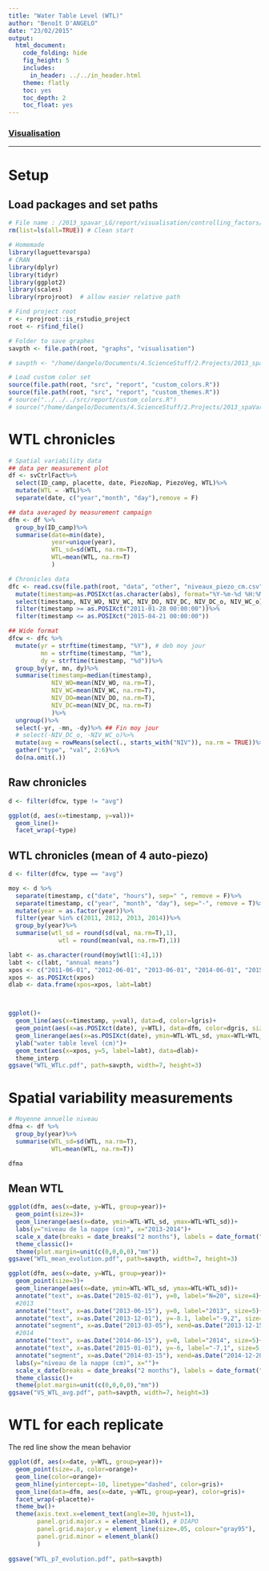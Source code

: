 ```yaml
---
title: "Water Table Level (WTL)"
author: "Benoît D'ANGELO"
date: "23/02/2015"
output:
  html_document:
    code_folding: hide
    fig_height: 5
    includes:
      in_header: ../../in_header.html
    theme: flatly
    toc: yes
    toc_depth: 2
    toc_float: yes
---
```

### <a href="../vis_toc.html"> Visualisation </a>

***

# Setup

## Load packages and set paths

```r
# File name : /2013_spavar_LG/report/visualisation/controlling_factors/wtl.Rmd
rm(list=ls(all=TRUE)) # Clean start

# Homemade 
library(laguettevarspa)
# CRAN
library(dplyr)
library(tidyr)
library(ggplot2)
library(scales)
library(rprojroot)  # allow easier relative path

# Find project root
r <- rprojroot::is_rstudio_project
root <- r$find_file()

# Folder to save graphes
savpth <- file.path(root, "graphs", "visualisation")

# savpth <- "/home/dangelo/Documents/4.ScienceStuff/2.Projects/2013_spaVar_LG/graphs/visualisation"

# Load custom color set
source(file.path(root, "src", "report", "custom_colors.R"))
source(file.path(root, "src", "report", "custom_themes.R"))
# source("../../../src/report/custom_colors.R")
# source("/home/dangelo/Documents/4.ScienceStuff/2.Projects/2013_spaVar_LG/src/report/custom_colors.R")
```

# WTL chronicles {.tabset}

```r
# Spatial variability data
## data per measurement plot
df <- svCtrlFact%>%
  select(ID_camp, placette, date, PiezoNap, PiezoVeg, WTL)%>%
  mutate(WTL = -WTL)%>%
  separate(date, c("year","month", "day"),remove = F)

## data averaged by measurement campaign
dfm <- df %>%
  group_by(ID_camp)%>%
  summarise(date=min(date),
            year=unique(year),
            WTL_sd=sd(WTL, na.rm=T),
            WTL=mean(WTL, na.rm=T)
            )

# Chronicles data
dfc <- read.csv(file.path(root, "data", "other", "niveaux_piezo_cm.csv"))%>%
  mutate(timestamp=as.POSIXct(as.character(abs), format="%Y-%m-%d %H:%M:%S"))%>%
  select(timestamp, NIV_WO, NIV_WC, NIV_DO, NIV_DC, NIV_DC_o, NIV_WC_o)%>%
  filter(timestamp >= as.POSIXct("2011-01-28 00:00:00"))%>%
  filter(timestamp <= as.POSIXct("2015-04-21 00:00:00"))

## Wide format
dfcw <- dfc %>%
  mutate(yr = strftime(timestamp, "%Y"), # deb moy jour
         mn = strftime(timestamp, "%m"),
         dy = strftime(timestamp, "%d"))%>%
  group_by(yr, mn, dy)%>%
  summarise(timestamp=median(timestamp),
            NIV_WO=mean(NIV_WO, na.rm=T),
            NIV_WC=mean(NIV_WC, na.rm=T),
            NIV_DO=mean(NIV_DO, na.rm=T),
            NIV_DC=mean(NIV_DC, na.rm=T)
            )%>%
  ungroup()%>%
  select(-yr, -mn, -dy)%>% ## Fin moy jour
  # select(-NIV_DC_o, -NIV_WC_o)%>%
  mutate(avg = rowMeans(select(., starts_with("NIV")), na.rm = TRUE))%>%
  gather("type", "val", 2:6)%>%
  do(na.omit(.))
```

## Raw chronicles

```r
d <- filter(dfcw, type != "avg")

ggplot(d, aes(x=timestamp, y=val))+
  geom_line()+
  facet_wrap(~type)

```

## WTL chronicles (mean of 4 auto-piezo)

```r
d <- filter(dfcw, type == "avg")

moy <- d %>%
  separate(timestamp, c("date", "hours"), sep=" ", remove = F)%>%
  separate(timestamp, c("year", "month", "day"), sep="-", remove = T)%>%
  mutate(year = as.factor(year))%>%
  filter(year %in% c(2011, 2012, 2013, 2014))%>%
  group_by(year)%>%
  summarise(wtl_sd = round(sd(val, na.rm=T),1),
              wtl = round(mean(val, na.rm=T),1))

labt <- as.character(round(moy$wtl[1:4],1))
labt <- c(labt, "annual means")
xpos <- c("2011-06-01", "2012-06-01", "2013-06-01", "2014-06-01", "2015-01-01")
xpos <- as.POSIXct(xpos)
dlab <- data.frame(xpos=xpos, labt=labt)



ggplot()+
  geom_line(aes(x=timestamp, y=val), data=d, color=lgris)+
  geom_point(aes(x=as.POSIXct(date), y=WTL), data=dfm, color=dgris, size=2)+
  geom_linerange(aes(x=as.POSIXct(date), ymin=WTL-WTL_sd, ymax=WTL+WTL_sd), data=dfm, color=dgris)+
  ylab("water table level (cm)")+
  geom_text(aes(x=xpos, y=5, label=labt), data=dlab)+
  theme_interp
ggsave("WTL_WTLc.pdf", path=savpth, width=7, height=3)

```

# Spatial variability measurements


```r
# Moyenne annuelle niveau
dfma <- df %>%
  group_by(year)%>%
  summarise(WTL_sd=sd(WTL, na.rm=T),
            WTL=mean(WTL, na.rm=T))

dfma
```

## Mean WTL

```r
ggplot(dfm, aes(x=date, y=WTL, group=year))+
  geom_point(size=3)+
  geom_linerange(aes(x=date, ymin=WTL-WTL_sd, ymax=WTL+WTL_sd))+
  labs(y="niveau de la nappe (cm)", x="2013-2014")+
  scale_x_date(breaks = date_breaks("2 months"), labels = date_format("%b"))+
  theme_classic()+
  theme(plot.margin=unit(c(0,0,0,0),"mm"))
ggsave("WTL_mean_evolution.pdf", path=savpth, width=7, height=3)

ggplot(dfm, aes(x=date, y=WTL, group=year))+
  geom_point(size=3)+
  geom_linerange(aes(x=date, ymin=WTL-WTL_sd, ymax=WTL+WTL_sd))+
  annotate("text", x=as.Date("2015-02-01"), y=0, label="N=20", size=4)+
  #2013
  annotate("text", x=as.Date("2013-06-15"), y=0, label="2013", size=5)+
  annotate("text", x=as.Date("2013-12-01"), y=-8.1, label="-9,2", size=5, color=orange)+
  annotate("segment", x=as.Date("2013-03-05"), xend=as.Date("2013-12-15"), y=-9.2, yend=-9.2, linetype="dashed", size=1, color=orange)+
  #2014
  annotate("text", x=as.Date("2014-06-15"), y=0, label="2014", size=5)+
  annotate("text", x=as.Date("2015-01-01"), y=-6, label="-7,1", size=5, color=orange)+
  annotate("segment", x=as.Date("2014-03-15"), xend=as.Date("2014-12-20"), y=-7.1, yend=-7.1, linetype="dashed", size=1, color=orange)+
  labs(y="niveau de la nappe (cm)", x="")+
  scale_x_date(breaks = date_breaks("2 months"), labels = date_format("%b"))+
  theme_classic()+
  theme(plot.margin=unit(c(0,0,0,0),"mm"))
ggsave("VS_WTL_avg.pdf", path=savpth, width=7, height=3)
```

# WTL for each replicate

The red line show the mean behavior

```r
ggplot(df, aes(x=date, y=WTL, group=year))+
  geom_point(size=.8, color=orange)+
  geom_line(color=orange)+
  geom_hline(yintercept=-10, linetype="dashed", color=gris)+
  geom_line(data=dfm, aes(x=date, y=WTL, group=year), color=gris)+
  facet_wrap(~placette)+
  theme_bw()+
  theme(axis.text.x=element_text(angle=30, hjust=1),
        panel.grid.major.x = element_blank(), # DIAPO
        panel.grid.major.y = element_line(size=.05, colour="gray95"),
        panel.grid.minor = element_blank()
        )
  
ggsave("WTL_p7_evolution.pdf", path=savpth)
```
